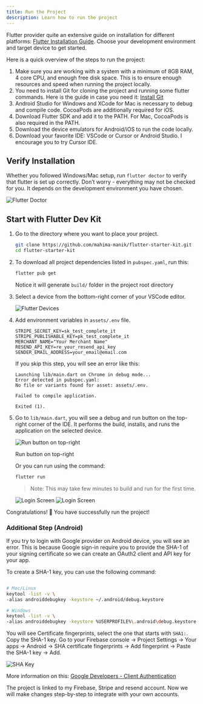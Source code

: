 ```yaml
---
title: Run the Project
description: Learn how to run the project
---
```


Flutter provider quite an extensive guide on installation for different platforms: [Flutter Installation Guide](https://docs.flutter.dev/get-started/install). Choose your development environment and target device to get started. 

Here is a quick overview of the steps to run the project:

1. Make sure you are working with a system with a minimum of 8GB RAM, 4 core CPU, and enough free disk space. This is to ensure enough resources and speed when running the project locally.
2. You need to install Git for cloning the project and running some flutter commands. Here is the guide in case you need it: [Install Git](https://github.com/git-guides/install-git)
3. Android Studio for Windows and XCode for Mac is necessary to debug and compile code. CocoaPods are additionally required for iOS.
4. Download Flutter SDK and add it to the PATH. For Mac, CocoaPods is also required in the PATH.
5. Download the device emulators for Android/iOS to run the code locally.
6. Download your favorite IDE: VSCode or Cursor or Android Studio. I encourage you to try Cursor IDE. 

## Verify Installation

Whether you followed Windows/Mac setup, run `flutter doctor` to verify that flutter is set up correctly. Don’t worry - everything may not be checked for you. It depends on the development environment you have chosen.

<Image src={flutterDoctor} alt="Flutter Doctor" />

## Start with Flutter Dev Kit

1. Go to the directory where you want to place your project.
    
    ```bash
    git clone https://github.com/mahima-manik/flutter-starter-kit.git
    cd flutter-starter-kit
    ```
    

2. To download all project dependencies listed in `pubspec.yaml`, run this:
    
    ```bash
    flutter pub get
    ```
    
    Notice it will generate `build/` folder in the project root directory

3. Select a device from the bottom-right corner of your VSCode editor. 
    
    <Image src={deviceSelect} alt="Flutter Devices" />

4. Add environment variables in `assets/.env` file.
    ```
    STRIPE_SECRET_KEY=sk_test_complete_it
    STRIPE_PUBLISHABLE_KEY=pk_test_complete_it
    MERCHANT_NAME="Your Merchant Name"
    RESEND_API_KEY=re_your_resend_api_key
    SENDER_EMAIL_ADDRESS=your_email@email.com
    ```

    If you skip this step, you will see an error like this:
    ```   
    Launching lib/main.dart on Chrome in debug mode...
    Error detected in pubspec.yaml:
    No file or variants found for asset: assets/.env.

    Failed to compile application.

    Exited (1).
    ```

5. Go to `lib/main.dart`, you will see a debug and run button on the top-right corner of the IDE. It performs the build, installs, and runs the application on the selected device.
    
    <Image src={runButton} alt="Run button on top-right" />
    
    Run button on top-right
    
    Or you can run using the command: 
    
    ```bash
    flutter run
    ```
    
    > Note: This may take few minutes to build and run for the first time.     
 
    <div style={{ display: 'flex', justifyContent: 'space-between', alignItems: 'center' }}>
        <Image src={loginScreenLight} style="max-width: 45%;" alt="Login Screen"></Image>
        <Image src={loginScreenDark} style="max-width: 45%;" alt="Login Screen"></Image>
    </div>
    

Congratulations! 🥳 You have successfully run the project! 

### Additional Step (Android)
If you try to login with Google provider on Android device, you will see an error. This is because Google sign-in require you to provide the SHA-1 of your signing certificate so we can create an OAuth2 client and API key for your app.

To create a SHA-1 key, you can use the following command:

```bash

# Mac/Linux
keytool -list -v \
-alias androiddebugkey -keystore ~/.android/debug.keystore

# Windows
keytool -list -v \
-alias androiddebugkey -keystore %USERPROFILE%\.android\debug.keystore
```

You will see Certificate fingerprints, select the one that starts with `SHA1:`. Copy the SHA-1 key. Go to your Firebase console -> Project Settings -> Your apps -> Android -> SHA certificate fingerprints -> Add fingerprint -> Paste the SHA-1 key -> Add.

<Image src={shaKey} alt="SHA Key" />

More information on this: <a href="https://developers.google.com/android/guides/client-auth" target="_blank">Google Developers - Client Authentication</a>

The project is linked to my Firebase, Stripe and resend account. Now we will make changes step-by-step to integrate with your own accounts.
